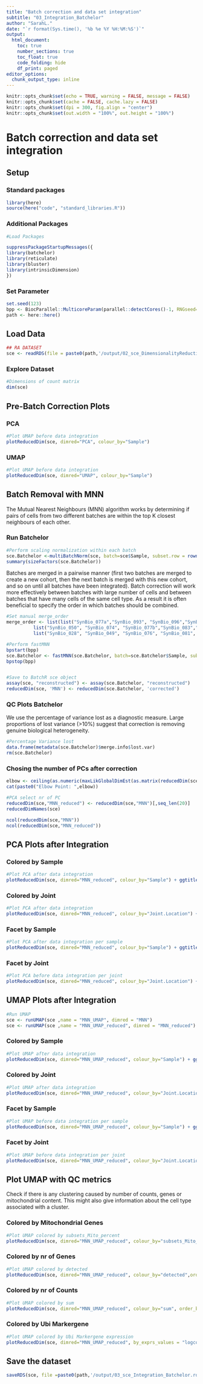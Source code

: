 ```yaml
---
title: "Batch correction and data set integration"
subtitle: "03_Integration_Batchelor"
author: "SarahL."
date: "`r format(Sys.time(), '%b %e %Y %H:%M:%S')`"
output: 
  html_document:
    toc: true
    number_sections: true   
    toc_float: true
    code_folding: hide
    df_print: paged
editor_options:
  chunk_output_type: inline
---
```


```r
knitr::opts_chunk$set(echo = TRUE, warning = FALSE, message = FALSE)
knitr::opts_chunk$set(cache = FALSE, cache.lazy = FALSE)
knitr::opts_chunk$set(dpi = 300, fig.align = "center")
knitr::opts_chunk$set(out.width = "100%", out.height = "100%")
```

# Batch correction and data set integration

## Setup

### Standard packages

```r
library(here)
source(here("code", "standard_libraries.R"))
```

### Additional Packages

```r
#Load Packages

suppressPackageStartupMessages({
library(batchelor)
library(reticulate)
library(bluster)
library(intrinsicDimension)
})

```

### Set Parameter

```r
set.seed(123)
bpp <- BiocParallel::MulticoreParam(parallel::detectCores()-1, RNGseed=123)
path <- here::here()
```


## Load Data

```r
## RA DATASET
sce <- readRDS(file = paste0(path,'/output/02_sce_DimensionalityReduction.rds'))
```


### Explore Dataset

```r
#Dimensions of count matrix
dim(sce)
```

## Pre-Batch Correction Plots {.tabset}

### PCA

```r
#Plot UMAP before data integration
plotReducedDim(sce, dimred="PCA", colour_by="Sample")
```

### UMAP

```r
#Plot UMAP before data integration
plotReducedDim(sce, dimred="UMAP", colour_by="Sample")
```

## Batch Removal with MNN
The Mutual Nearest Neighbours (MNN) algorithm works by determining if pairs of cells from two different batches are within the top K closest neighbours of each other.


### Run Batchelor 

```r
#Perform scaling normalization within each batch
sce.Batchelor <-multiBatchNorm(sce, batch=sce$Sample, subset.row = rownames(sce)[rowData(sce)[["is_hvg"]]], normalize.all=TRUE, BPPARAM = bpp)
summary(sizeFactors(sce.Batchelor))

```

Batches are merged in a pairwise manner (first two batches are merged to create a new cohort, then the next batch is merged with this new cohort, and so on until all batches have been integrated). Batch correction will work more effectively between batches with large number of cells and between batches that have many cells of the same cell type. As a result it is often beneficial to specify the order in which batches should be combined.

```r
#Set manual merge_order
merge_order <- list(list("SynBio_077a","SynBio_093", "SynBio_096","SynBio_098a", "SynBio_127"),#Knee 
          list("SynBio_050", "SynBio_074", "SynBio_077b","SynBio_083","SynBio_084","SynBio_098b"),#Wrist
          list("SynBio_028", "SynBio_049", "SynBio_076", "SynBio_081", "SynBio_087", "SynBio_130"))#MCP,"SynBio_049"


```


```r
#Perform fastMNN
bpstart(bpp)
sce.Batchelor <- fastMNN(sce.Batchelor, batch=sce.Batchelor$Sample, subset.row = rownames(sce.Batchelor)[rowData(sce.Batchelor)[["is_hvg"]]],prop.k=0.01, merge.order = merge_order,  correct.all=TRUE,BPPARAM = bpp)#auto.merge =TRUE
bpstop(bpp)


#Save to BatchR sce object
assay(sce, "reconstructed") <- assay(sce.Batchelor, "reconstructed")
reducedDim(sce, 'MNN') <- reducedDim(sce.Batchelor, 'corrected')
```


### QC Plots Batchelor

We use the percentage of variance lost as a diagnostic measure. Large proportions of lost variance (>10%) suggest that correction is removing genuine biological heterogeneity.
```r
#Percentage Variance lost
data.frame(metadata(sce.Batchelor)$merge.info$lost.var)
rm(sce.Batchelor)
```


### Chosing the number of PCs after correction

```r
elbow <- ceiling(as.numeric(maxLikGlobalDimEst(as.matrix(reducedDim(sce, "MNN")), k=10)))
cat(paste0("Elbow Point: ",elbow))

#PCA select nr of PC
reducedDim(sce,"MNN_reduced") <- reducedDim(sce,"MNN")[,seq_len(20)]
reducedDimNames(sce)

ncol(reducedDim(sce,"MNN"))
ncol(reducedDim(sce,"MNN_reduced"))

```


## PCA Plots after Integration {.tabset}

### Colored by Sample

```r
#Plot PCA after data integration
plotReducedDim(sce, dimred="MNN_reduced", colour_by="Sample") + ggtitle("PCA after data integration with fastMNN")
```

### Colored by Joint

```r
#Plot PCA after data integration
plotReducedDim(sce, dimred="MNN_reduced", colour_by="Joint.Location") + ggtitle("PCA after data integration with fastMNN")
```

### Facet by Sample

```r
#Plot PCA after data integration per sample
plotReducedDim(sce, dimred="MNN_reduced", colour_by="Sample") + ggtitle("PCA after data integration with fastMNN")+ facet_wrap(~sce$Sample)+ theme(strip.background=element_rect(fill="white"))
```

### Facet by Joint

```r
#Plot PCA before data integration per joint
plotReducedDim(sce, dimred="MNN_reduced", colour_by="Joint.Location") + ggtitle("PCA after data integration with fastMNN")+ facet_wrap(~sce$Joint.Location)+ theme(strip.background=element_rect(fill="white"))
```


## UMAP Plots after Integration {.tabset}

```r
#Run UMAP
sce <- runUMAP(sce ,name = "MNN_UMAP", dimred = "MNN")
sce <- runUMAP(sce ,name = "MNN_UMAP_reduced", dimred = "MNN_reduced")
```

### Colored by Sample

```r
#Plot UMAP after data integration
plotReducedDim(sce, dimred="MNN_UMAP_reduced", colour_by="Sample") + ggtitle("UMAP after data integration with fastMNN")
```

### Colored by Joint

```r
#Plot UMAP after data integration
plotReducedDim(sce, dimred="MNN_UMAP_reduced", colour_by="Joint.Location") + ggtitle("UMAP after data integration with fastMNN")
```

### Facet by Sample

```r
#Plot UMAP before data integration per sample
plotReducedDim(sce, dimred="MNN_UMAP_reduced", colour_by="Sample") + ggtitle("UMAP after data integration with fastMNN")+ facet_wrap(~sce$Sample)+ theme(strip.background=element_rect(fill="white"))
```

### Facet by Joint

```r
#Plot UMAP before data integration per joint
plotReducedDim(sce, dimred="MNN_UMAP_reduced", colour_by="Joint.Location") + ggtitle("UMAP after data integration with fastMNN")+ facet_wrap(~sce$Joint.Location)+ theme(strip.background=element_rect(fill="white"))
```


## Plot UMAP with QC metrics {.tabset}

Check if there is any clustering caused by number of counts, genes or mitochondrial content. This might also give information about the cell type associated with a cluster.

### Colored by Mitochondrial Genes

```r
#Plot UMAP colored by subsets_Mito_percent
plotReducedDim(sce, dimred="MNN_UMAP_reduced", colour_by="subsets_Mito_percent",order_by="subsets_Mito_percent") + ggtitle("Mitochondrial Genes")
```

### Colored by nr of Genes

```r
#Plot UMAP colored by detected
plotReducedDim(sce, dimred="MNN_UMAP_reduced", colour_by="detected",order_by="detected") + ggtitle("Number of detected Genes")
```

### Colored by nr of Counts

```r
#Plot UMAP colored by sum
plotReducedDim(sce, dimred="MNN_UMAP_reduced", colour_by="sum", order_by = "sum") + ggtitle("Sum of UMI Counts in Cell")
```

### Colored by Ubi Markergene

```r
#Plot UMAP colored by Ubi Markergene expression
plotReducedDim(sce, dimred="MNN_UMAP_reduced", by_exprs_values = "logcounts", colour_by= rownames(sce)[grepl("(^B2M)", rowData(sce)$Symbol)])+ ggtitle("Expression of some Ubi Markergene")
```


## Save the dataset

```r
saveRDS(sce, file =paste0(path,'/output/03_sce_Integration_Batchelor.rds'))
```
